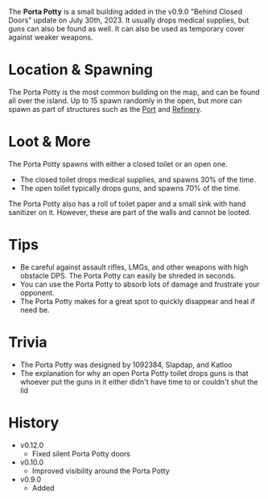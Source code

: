 The **Porta Potty** is a small building added in the v0.9.0 "Behind Closed Doors" update on July 30th, 2023. It usually drops medical supplies, but guns can also be found as well. It can also be used as temporary cover against weaker weapons.

# Location & Spawning
The Porta Potty is the most common building on the map, and can be found all over the island. Up to 15 spawn randomly in the open, but more can spawn as part of structures such as the [Port](/buildings/port) and [Refinery](/buildings/refinery). 

# Loot & More
The Porta Potty spawns with either a closed toilet or an open one.
  - The closed toilet drops medical supplies, and spawns 30% of the time.
  - The open toilet typically drops guns, and spawns 70% of the time.

The Porta Potty also has a roll of toilet paper and a small sink with hand sanitizer on it. However, these are part of the walls and cannot be looted.

# Tips
- Be careful against assault rifles, LMGs, and other weapons with high obstacle DPS. The Porta Potty can easily be shreded in seconds.
- You can use the Porta Potty to absorb lots of damage and frustrate your opponent.
- The Porta Potty makes for a great spot to quickly disappear and heal if need be.

# Trivia
- The Porta Potty was designed by 1092384, Slapdap, and Katloo
- The explanation for why an open Porta Potty toilet drops guns is that whoever put the guns in it either didn't have time to or couldn't shut the lid

# History
- v0.12.0
  - Fixed silent Porta Potty doors
- v0.10.0
  - Improved visibility around the Porta Potty
- v0.9.0
  - Added
